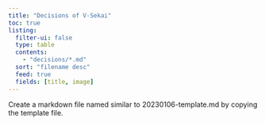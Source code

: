```yaml
---
title: "Decisions of V-Sekai"
toc: true
listing:
  filter-ui: false
  type: table
  contents:
    - "decisions/*.md"
  sort: "filename desc"
  feed: true
  fields: [title, image]
---
```


Create a markdown file named similar to 20230106-template.md by copying the template file. 
